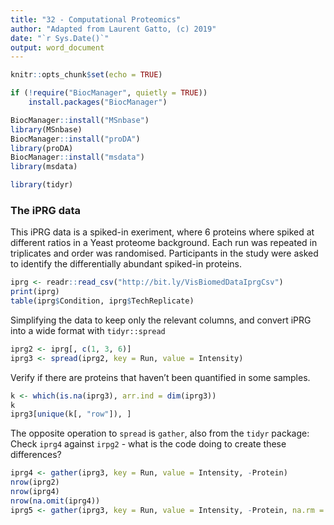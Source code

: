 ```yaml
---
title: "32 - Computational Proteomics"
author: "Adapted from Laurent Gatto, (c) 2019"
date: "`r Sys.Date()`"
output: word_document
---
```


```r
knitr::opts_chunk$set(echo = TRUE)

if (!require("BiocManager", quietly = TRUE))
    install.packages("BiocManager")

BiocManager::install("MSnbase")
library(MSnbase)
BiocManager::install("proDA")
library(proDA)
BiocManager::install("msdata")
library(msdata)

library(tidyr)
```

### The iPRG data

This iPRG data is a spiked-in exeriment, where 6 proteins where spiked at different ratios in a Yeast proteome background. Each run was repeated in triplicates and order was randomised. Participants in the study were asked to identify the differentially abundant spiked-in proteins.
```r
iprg <- readr::read_csv("http://bit.ly/VisBiomedDataIprgCsv")
print(iprg)
table(iprg$Condition, iprg$TechReplicate)
```

Simplifying the data to keep only the relevant columns, and convert iPRG into a wide format with `tidyr::spread`
```r
iprg2 <- iprg[, c(1, 3, 6)]
iprg3 <- spread(iprg2, key = Run, value = Intensity)
```

Verify if there are proteins that haven’t been quantified in some samples.
```r
k <- which(is.na(iprg3), arr.ind = dim(iprg3))
k
iprg3[unique(k[, "row"]), ]
```

The opposite operation to `spread` is `gather`, also from the `tidyr` package: Check `iprg4` against `irpg2` - what is the code doing to create these differences?
```r
iprg4 <- gather(iprg3, key = Run, value = Intensity, -Protein)
nrow(iprg2)
nrow(iprg4)
nrow(na.omit(iprg4))
iprg5 <- gather(iprg3, key = Run, value = Intensity, -Protein, na.rm = TRUE)
```

